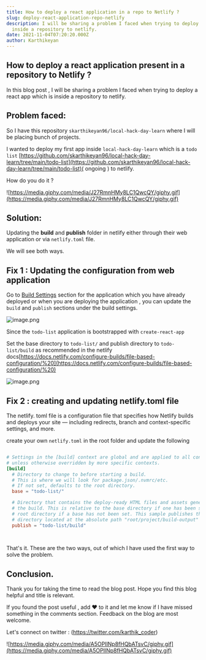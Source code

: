 ```yaml
---
title: How to deploy a react application in a repo to Netlify ?
slug: deploy-react-application-repo-netlify
description: I will be sharing a problem I faced when trying to deploy a react app which is
  inside a repository to netlify.
date: 2021-11-04T07:20:20.000Z
author: Karthikeyan
---
```

## How to deploy a react application present in a repository to Netlify ?

In this blog post , I will be sharing a problem I faced when trying to deploy a react app which is inside a repository to netlify. 

## Problem faced: 

So I have this repository `skarthikeyan96/local-hack-day-learn`  where I will be placing bunch of projects. 


I wanted to deploy my first app inside `local-hack-day-learn` which is a `todo list` [https://github.com/skarthikeyan96/local-hack-day-learn/tree/main/todo-list](https://github.com/skarthikeyan96/local-hack-day-learn/tree/main/todo-list)( ongoing ) to netlify.  



How do you do it ? 

![https://media.giphy.com/media/J27RmnHMy8LC1QwcQY/giphy.gif](https://media.giphy.com/media/J27RmnHMy8LC1QwcQY/giphy.gif)


## Solution: 

Updating the **build** and **publish** folder in netlify either through their web application or via `netlify.toml` file. 

We will see both ways.

## Fix 1 : Updating the configuration from web application

Go to 
[Build Settings](https://app.netlify.com/sites/elegant-keller-4d2437/settings/deploys) section for the  application which you have already deployed or when you are deploying the application , you can update the `build` and `publish` sections under the build settings.


![image.png](https://cdn.hashnode.com/res/hashnode/image/upload/v1636045210620/mBfUdUoRy.png)



Since the `todo-list` application is bootstrapped  with `create-react-app` 

Set the base directory to `todo-list/`  and publish directory to `todo-list/build`  as recommended in the netlify docs[https://docs.netlify.com/configure-builds/file-based-configuration/%20](https://docs.netlify.com/configure-builds/file-based-configuration/%20)


![image.png](https://cdn.hashnode.com/res/hashnode/image/upload/v1636041641029/axjKjvcJpj.png)


## Fix 2 : creating and updating netlify.toml file

The netlify. toml file is a configuration file that specifies how Netlify builds and deploys your site — including redirects, branch and context-specific settings, and more.

create your own `netlify.toml` in the root folder and update the following 

```toml

# Settings in the [build] context are global and are applied to all contexts
# unless otherwise overridden by more specific contexts.
[build]
  # Directory to change to before starting a build.
  # This is where we will look for package.json/.nvmrc/etc.
  # If not set, defaults to the root directory.
  base = "todo-list/"

  # Directory that contains the deploy-ready HTML files and assets generated by
  # the build. This is relative to the base directory if one has been set, or the
  # root directory if a base has not been set. This sample publishes the
  # directory located at the absolute path "root/project/build-output"
  publish = "todo-list/build"

 
```

That's it. These are the two ways, out of which I have used the first way to solve the problem. 

## Conclusion.

Thank you for taking the time to read the blog post. Hope you find this blog helpful and title is relevant. 

If you found the post useful , add ❤️ to it and let me know if I have missed something in the comments section. Feedback on the blog are most welcome.

Let's connect on twitter : (https://twitter.com/karthik_coder)


![https://media.giphy.com/media/A5OPIlNp8fHQbATsvC/giphy.gif](https://media.giphy.com/media/A5OPIlNp8fHQbATsvC/giphy.gif)
